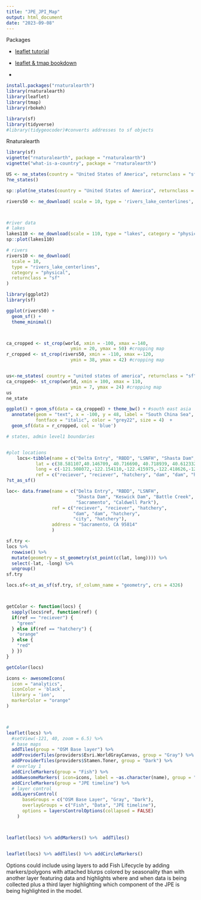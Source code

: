 ```yaml
---
title: "JPE_JPI_Map"
output: html_document
date: "2023-09-08"
---
```



Packages

- [leaflet tutorial](https://www.helenmakesmaps.com/post/how-to-make-your-first-interactive-map-in-r-gis)

- [leaflet & tmap bookdown](https://bookdown.org/robinlovelace/geocompr/adv-map.html#interactive-maps)
- 
```r
install.packages("rnaturalearth")
library(rnaturalearth)
library(leaflet)
library(tmap)
library(rbokeh)

library(sf)
library(tidyverse)
#library(tidygeocoder)#converts addresses to sf objects
```

Rnaturalearth
```r
library(sf)
vignette("rnaturalearth", package = "rnaturalearth")
vignette("what-is-a-country", package = "rnaturalearth")

US <- ne_states(country = "United States of America", returnclass = "sf")
?ne_states()

sp::plot(ne_states(country = "United States of America", returnclass = "sf"))

rivers50 <- ne_download( scale = 10, type = 'rivers_lake_centerlines', category = 'physical',  returnclass = "sf") 



#river data
# lakes
lakes110 <- ne_download(scale = 110, type = "lakes", category = "physical")
sp::plot(lakes110)

# rivers
rivers10 <- ne_download(
  scale = 10,
  type = "rivers_lake_centerlines",
  category = "physical",
  returnclass = "sf"
)

library(ggplot2)
library(sf)

ggplot(rivers50) +
  geom_sf() +
  theme_minimal()



ca_cropped <- st_crop(world, xmin = -100, xmax =-140,
                        ymin = 20, ymax = 50) #cropping map
r_cropped <- st_crop(rivers50, xmin = -110, xmax =-120,
                        ymin = 38, ymax = 42) #cropping map


us<-ne_states( country = "united states of america", returnclass = "sf")
ca_cropped<- st_crop(world, xmin = 100, xmax = 110,
                        ymin = 7, ymax = 24) #cropping map
us
ne_state

ggplot() + geom_sf(data = ca_cropped) + theme_bw() + #south east asia
  annotate(geom = "text", x = -100, y = 48, label = "South China Sea", #adding S' China sea  
           fontface = "italic", color = "grey22", size = 4)  + 
  geom_sf(data = r_cropped, col = 'blue')

```


```r
# states, admin level1 boundaries


#plot locations
    locs<-tibble(name = c("Delta Entry", "RBDD", "LSNFH", "Shasta Dam", "Keswick Dam", "Battle Creek", "Sacramento", "Caldwell Park"), 
           lat = c(38.581107,40.146709, 40.716690, 40.718939, 40.612332, 40.367241,38.5816, 40.592527),
           long = c(-121.508072,-122.154110,-122.415975,-122.418626,-122.445812, -122.169962,-121.4944, -122.391859),
           ref = c("reciever", "reciever", "hatchery", "dam", "dam", "hatchery", "city", "hatchery"))
?st_as_sf()

loc<- data.frame(name = c("Delta Entry", "RBDD", "LSNFH", 
                          "Shasta Dam", "Keswick Dam", "Battle Creek", 
                          "Sacramento", "Caldwell Park"), 
                 ref = c("reciever", "reciever", "hatchery", 
                         "dam", "dam", "hatchery", 
                         "city", "hatchery"),
                 address = "Sacramento, CA 95814"
                 )

sf.try <-
locs %>%
  rowwise() %>%
  mutate(geometry = st_geometry(st_point(c(lat, long)))) %>% 
  select(-lat, -long) %>%
  ungroup()
sf.try

locs.sf<-st_as_sf(sf.try, sf_column_name = "geometry", crs = 4326)



getColor <- function(locs) {
  sapply(locs$ref, function(ref) {
  if(ref == "reciever") {
    "green"
  } else if(ref == "hatchery") {
    "orange"
  } else {
    "red"
  } })
}

getColor(locs)

icons <- awesomeIcons(
  icon = "analytics",
  iconColor = 'black',
  library = 'ion',
  markerColor = "orange"
)



#
leaflet(locs) %>% 
  #setView(-121, 40, zoom = 6.5) %>% 
  # base maps
  addTiles(group = "OSM Base layer") %>% 
  addProviderTiles(providers$Esri.WorldGrayCanvas, group = "Gray") %>% 
  addProviderTiles(providers$Stamen.Toner, group = "Dark") %>% 
  # overlay 1
  addCircleMarkers(group = "Fish") %>% 
  addAwesomeMarkers( icon=icons, label = ~as.character(name), group = "Data") %>% 
  addCircleMarkers(group = "JPE timeline") %>% 
  # layer control
  addLayersControl(
      baseGroups = c("OSM Base Layer", "Gray", "Dark"),
      overlayGroups = c("Fish", "Data", "JPE timeline"),
      options = layersControlOptions(collapsed = FALSE)
    )



leaflet(locs) %>% addMarkers() %>%  addTiles()


leaflet(locs) %>% addTiles() %>% addCircleMarkers()


```


Options could include using layers to add Fish Lifecycle by adding markers/polygons with attached blurps colored by seasonality than with another layer featuring data and highlights where and when data is being collected plus a third layer highlighting which component of the JPE is being highlighted in the model. 

